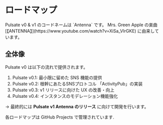 
# ロードマップ

<Callout type="default">
  Pulsate v0 & v1 のコードネームは `Antenna` です。 Mrs. Green Apple の楽曲
  [【ANTENNA】](https://www.youtube.com/watch?v=XiSa_VIrGKE) に由来しています。
</Callout>

## 全体像

Pulsate v0 は以下の流れで提供されます。

1. Pulsate v0.1: 最小限に留めた SNS 機能の提供
2. Pulsate v0.2: 根幹にあたるSNSプロトコル 「ActivityPub」の実装
3. Pulsate v0.3: v1 リリースに向けた UX の改善・向上
4. Pulsate v0.4: インスタンスのモデレーション機能強化

→ 最終的には **Pulsate v1 Antenna のリリース** に向けて開発を行います。

各ロードマップは GitHub Projects で管理されています.

<Cards>
    <Card title="Pulsate v0.1 Roadmap ↗" href="https://github.com/orgs/pulsate-dev/projects/4"/>
</Cards>

